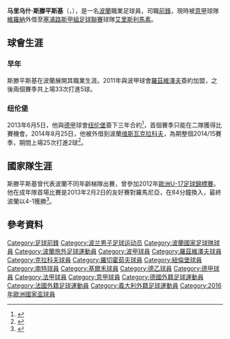 {{noteTA|G1=足球|G2=德甲|G3=意甲
|1=zh-hans:斯滕平斯基;zh-hk:史迪賓斯基;
}}
{{Infobox football biography
|name           = 馬里烏什·斯滕平斯基<br>Mariusz Stępiński
|image          = Mariusz Stepinski FCN 2013-2.jpg
|image_size     = 200
|fullname       = Mariusz Stępiński
|birth_date     = {{birth date and age|1995|05|12|df=y}}
|birth_place    = [[波蘭|波蘭]][[謝拉茲|謝拉茲]]
|height         = {{height|m=1.83}}
|position       = [[前鋒_(足球)|前鋒]]
|currentclub    = [[艾里斯利馬素足球會|艾里斯利馬素]] ([[維羅納足球俱樂部|維羅納]]外借)
|clubnumber     = 11
|youthyears1    = 
|youthclubs1    = Piast Błaszki
|youthyears2    = 2009–2011
|youthclubs2    = Pogoń-Ekolog Zduńska Wola
|years1         = 2011–2013
|clubs1         = [[羅茲維澤夫足球俱樂部|羅茲維澤夫]]
|caps1          = 33
|goals1         = 5
|years2         = 2013–2015
|clubs2         = [[纽伦堡足球俱乐部|纽伦堡]]
|caps2          = 0
|goals2         = 0
|years3         = 2014–2015
|clubs3         = → [[维斯瓦克拉科夫足球俱乐部|维斯瓦克拉科夫]] (外借)
|caps3          = 25
|goals3         = 2
|years4         = 2015–2016
|clubs4         = [[羅切霍茹夫足球俱樂部|羅切霍茹夫]]
|caps4          = 39
|goals4         = 18
|years5         = 2016–2018
|clubs5         = [[南特足球俱乐部|南特]]
|caps5          = 22
|goals5         = 4
|years6         = 2017–2018
|clubs6         = → [[切沃維羅納足球俱樂部|切沃]] (外借)
|caps6          = 22
|goals6         = 5
|years7         = 2018–2020
|clubs7         = [[切沃維羅納足球俱樂部|切沃]]
|caps7          = 36
|goals7         = 6
|years8         = 2019–2020
|clubs8         = → [[維羅納足球俱樂部|維羅納]] (外借)
|caps8          = 21
|goals8         = 3
|years9         = 2020–
|clubs9         = [[維羅納足球俱樂部|維羅納]]
|caps9          = 0
|goals9         = 0
|years10         = 2020–2021
|clubs10         = → [[莱切足球俱乐部|莱切]] (外借) 
|caps10          = 32
|goals10         = 9
|years11         = 2021–
|clubs11         = → [[艾里斯利馬素足球會|艾里斯利馬素]] (外借) 
|caps11          = 6
|goals11         = 5
|nationalyears1 = 
|nationalteam1  = 波蘭U15
|nationalcaps1  = 10
|nationalgoals1 = 6
|nationalyears2 = 2011
|nationalteam2  = [[波蘭16歲以下國家足球隊|波蘭U16]]
|nationalcaps2  = 10
|nationalgoals2 = 10
|nationalyears3 = 2011–2012
|nationalteam3  = [[波蘭17歲以下國家足球隊|波蘭U17]]
|nationalcaps3  = 15
|nationalgoals3 = 9
|nationalyears4 = 2012–2013
|nationalteam4  = [[波蘭19歲以下國家足球隊|波蘭U19]]
|nationalcaps4  = 5
|nationalgoals4 = 3
|nationalyears5 = 2013–2017
|nationalteam5  = [[波蘭21歲以下國家足球隊|波蘭U21]]
|nationalcaps5  = 18
|nationalgoals5 = 8
|nationalyears6 = 2013–
|nationalteam6  = [[波蘭國家足球隊|波蘭]]
|nationalcaps6  = 4
|nationalgoals6 = 0
|pcupdate       = 15 December 2019
|ntupdate       = 13 November 2017
}}
'''马里乌什·斯滕平斯基'''（{{lang-pl|'''Mariusz Stępiński'''}}，{{bd|1995年|5月12日}}），是一名[[波蘭|波蘭]]職業足球員，司職[[前鋒|前鋒]]，現時被[[意甲|意甲]]球隊[[維羅納足球俱樂部|維羅納]]外借至[[塞浦路斯甲組足球聯賽|塞浦路斯甲組足球聯賽]]球隊[[艾里斯利馬素足球會|艾里斯利馬素]]。

==球會生涯==
===早年===
斯滕平斯基在波蘭展開其職業生涯。2011年與波甲球會[[羅茲維澤夫足球俱樂部|羅茲維澤夫]]簽約加盟，之後兩個賽季共上場33次打進5球。

===纽伦堡===
2013年6月5日，他與[[德國足球甲級聯賽|德甲]]球會[[纽伦堡足球俱乐部|纽伦堡]]簽下三年合約<ref>{{cite web | url= http://www.fcn.de/news/artikel/mariusz-stepinski-arrives-at-1-fc-nuernberg/ | title= 1. FC Nürnberg club website | accessdate= 2013-06-05 | archive-date= 2013-06-10 | archive-url= https://web.archive.org/web/20130610091743/http://www.fcn.de/news/artikel/mariusz-stepinski-arrives-at-1-fc-nuernberg | dead-url= no }}</ref>，首個賽季只能在二隊獲得比賽機會。2014年8月25日，他被外借到波蘭[[维斯瓦克拉科夫足球俱乐部|维斯瓦克拉科夫]]，為期整個2014/15賽季，期間上場25次打進2球<ref>{{cite web | url= http://www.fcn.de/news/artikel/leihen-samuel-radlinger-kommt-benjamin-uphoff-geht/ |title = Leihen: Samuel Radlinger kommt, Benjamin Uphoff geht|accessdate=25 August 2014}}</ref>。

==國家隊生涯==
斯滕平斯基曾代表波蘭不同年齡梯隊出賽，曾參加2012年[[歐洲U-17足球錦標賽|歐洲U-17足球錦標賽]]。他在成年隊首場比賽是2013年2月2日的友好賽對羅馬尼亞，在84分鐘換入，最終波蘭以4-1獲勝<ref>{{cite web|url=http://www.polishfootballonline.com/news?nid=732 |title=Polish football online |accessdate=2013-06-05 |deadurl=yes |archiveurl=https://web.archive.org/web/20140106033141/http://www.polishfootballonline.com/news?nid=732 |archivedate=2014-01-06 }}</ref>。

==參考資料==
{{reflist}}

{{2016年歐洲國家盃波蘭參賽名單}}

{{DEFAULTSORT:Stepinski, Mariusz}}
[[Category:足球前鋒|Category:足球前鋒]]
[[Category:波兰男子足球运动员|Category:波兰男子足球运动员]]
[[Category:波蘭國家足球隊球員|Category:波蘭國家足球隊球員]]
[[Category:波蘭旅外足球運動員|Category:波蘭旅外足球運動員]]
[[Category:波甲球員|Category:波甲球員]]
[[Category:羅茲維澤夫球員|Category:羅茲維澤夫球員]]
[[Category:克拉科夫球員|Category:克拉科夫球員]]
[[Category:羅切霍茹夫球員|Category:羅切霍茹夫球員]]
[[Category:紐倫堡球員|Category:紐倫堡球員]]
[[Category:南特球員|Category:南特球員]]
[[Category:基爾禾球員|Category:基爾禾球員]]
[[Category:德乙球員|Category:德乙球員]]
[[Category:德甲球員|Category:德甲球員]]
[[Category:法甲球員|Category:法甲球員]]
[[Category:意甲球員|Category:意甲球員]]
[[Category:德國外籍足球運動員|Category:德國外籍足球運動員]]
[[Category:法國外籍足球運動員|Category:法國外籍足球運動員]]
[[Category:義大利外籍足球運動員|Category:義大利外籍足球運動員]]
[[Category:2016年歐洲國家盃球員|Category:2016年歐洲國家盃球員]]